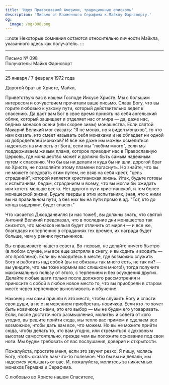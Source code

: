 ```yaml
---
title: 'Идея Православной Америки, традиционные епископы'
description: 'Письмо от Блаженного Серафима к Майклу Фарнсворту.'
og:
  image: /og/098.png
---
```


:::note
Некоторые сомнения остаются относительно личности Майкла, указанного здесь как получатель.
:::

---

<div style={{textAlign:'right', fontFamily:'monospace'}}>Письмо № 098</div>
<div style={{textAlign:'left', fontFamily:'monospace'}}>Получатель: Майкл Фарнсворт</div>

---

25 января / 7 февраля 1972 года

Дорогой брат во Христе, Майкл,

Приветствую вас в нашем Господе Иисусе Христе. Мы с большим интересом и сочувствием прочитали ваше письмо. Слава Богу, что вы горите любовью к узкому пути, который действительно ведет к спасению. Да даст вам Бог в свое время принять на себя ангельский облик, который защищает и отделяет нас от мира — да, даже нас, бедных монахов осени (или скорее зимы) монашества. Если святой Макарий Великий мог сказать: "Я не монах, но я видел монахов", то что нам сказать, кто смеет называть себя монахами и не обладает ни одной из добродетелей монахов? И все же даже мы можем осмелиться надеяться на милость от Бога, если мы "любим много", если мы поддерживаем живым пламя, которое приводит нас в Православную Церковь, где монашество может и должно быть самым надежным путем к спасению. Что бы вы ни делали и куда бы ни шли, дорогой брат во Христе, не позволяйте этому пламени погаснуть. Но знайте, что вы не можете следовать этим путем, не взяв на себя крест, "цепь страданий", которой является христианская жизнь. Итак, будьте готовы к испытаниям, бедам, страданиям и всему, что вы могли бы ожидать или хотеть меньше всего. Нет другого пути христианской, и тем более монашеской жизни. Будьте тверды в этих испытаниях, зная, что с ними вы на правильном пути, а без них вы на пути прямо в ад. "Тот, кто до конца выдержит, будет спасен."

Что касается Джорданвилля (и нас тоже!), вы должны знать, что святой Антоний Великий предсказал, что в последние дни монашество так снизится, что монахов нельзя будет отличить от мирян — и все же, благодаря их терпению в страданиях тех времен, их награда будет больше, чем у ранних пустынников.

Вы спрашиваете нашего совета. Во-первых, не делайте ничего быстро (в любом случае, мы все еще застряли в снегу, и выходить и входить — это проблема). Если вы находитесь в месте, где возможно служить Богу и работать над собой (вы не обязаны так много есть, не так ли? — вы увидите, что мы тоже кормим вас слишком много!), тогда получите максимальную пользу от этого, с терпением и без осуждения других. Делайте любые шаги только после должного рассмотрения и приносите с собой в любое новое место то, что вы приобрели в старом месте через терпеливое выносливость и обучение.

Наконец: мы сами пришли в это место, чтобы служить Богу и спасти свои души, а не с намерением приобретать новичков. Если кто-то хочет быть новичком с нами, это его выбор — мы не будем его уговаривать. Если, после достаточного размышления, молитвы и совета от кого угодно, вы решите прийти сюда, мы тепло вас примем и сделаем все возможное, чтобы дать вам все, что можем. Но вы не можете прийти сюда, чтобы делать то, что вам угодно, или стремиться к духовным высотам самостоятельно, прежде чем вы положите основание под свои ноги. Мы будем требовать от вас послушания, доверия и открытости.

Пожалуйста, простите меня, если это звучит резко. Я пишу, молясь Богу, чтобы сказать вам что-то полезное. Что бы вы ни делали, мы надеемся услышать от вас. И, пожалуйста, молитесь за никчемных монахов Германа и Серафима.

С любовью во Христе нашем Спасителе,
